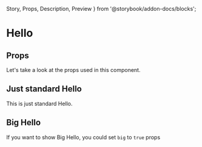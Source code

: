   Story,
  Props,
  Description,
  Preview
} from '@storybook/addon-docs/blocks';

<Meta title="Example/Hello" />

# Hello

<Hello name="MDX" big={true} />
<Description of={Hello} />

## Props

Let's take a look at the props used in this component.

<Props of={Hello} />

## Just standard Hello

<Preview>
  <Story id="components-basic-hello--standard" />
</Preview>

This is just standard Hello.

## Big Hello

If you want to show Big Hello, you could set `big` to  `true` props

<Preview>
  <Story id="components-basic-hello--big" />
</Preview>